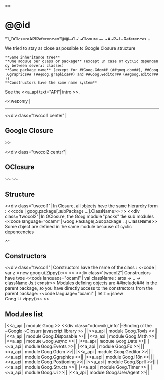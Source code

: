 ==

=@@id="1_OClosureAPIReferences"@@~O~'~Closure ~- ~A~P~I ~References =




We tried to stay as close as possible to Google Closure structure
 **Same inheritance tree**
 **One module per class or package** (except in case of cyclic dependency between several classes)
 **Same package name** (except for ##Goog.Gdom## (##goog.dom##), ##Goog.Ggraphics## (##goog.graphics##) and ##Goog.Geditor## (##goog.editor##))
 **Constructors have the same name system**

See the <<a_api text="API"| intro >>.

<<webonly |
----
<<div class="twocol1 center"|
== Google Closure ==
{{wiki:closure_logo.png| Google Closure}} >>

<<div class="twocol2 center"|
== OClosure ==
{{wiki:oclosure_logo.png| OClosure}} >>
>>
 

== Structure ==

<<div class="twocol1"|
In Closure, all objects have the same hierarchy form :
<<code | goog.package[.subPackage ...].ClassName>>
>>
<<div class="twocol2"|
In OClosure, the Goog module "packs" the sub modules <<code language="ocaml" | Goog.Package[.Subpackage ...].ClassName>>
Some object are defined in the same module because of cyclic dependencies
 >>

== Constructors ==
<<div class="twocol1"| Constructors have the name of the class : <<code | var z = new goog.ui.Zippy();>> >>
<<div class="twocol2"|
Constructors have type <<code language="ocaml" | val className : args -> .. -> className Js.t constr>>
Modules defining objects are ##include##d in the parent package, so you have directly access to the constructors from the parent package:
<<code language="ocaml" | let z = jsnew Goog.Ui.zippy()>> >>

== Modules list ==





|<<a_api | module Goog >>|<<div class="odocwiki_info"|~Binding of the ~Google ~Closure javascript library
>>
|
|<<a_api | module Goog.Tools >>||
|<<a_api | module Goog.Disposable >>||
|<<a_api | module Goog.Math >>||
|<<a_api | module Goog.Async >>||
|<<a_api | module Goog.Date >>||
|<<a_api | module Goog.Events >>||
|<<a_api | module Goog.Fx >>||
|<<a_api | module Goog.Gdom >>||
|<<a_api | module Goog.Geditor >>||
|<<a_api | module Goog.Ggraphics >>||
|<<a_api | module Goog.I18n >>||
|<<a_api | module Goog.Positioning >>||
|<<a_api | module Goog.Spell >>||
|<<a_api | module Goog.Structs >>||
|<<a_api | module Goog.Timer >>||
|<<a_api | module Goog.Ui >>||
|<<a_api | module Goog.UserAgent >>||


